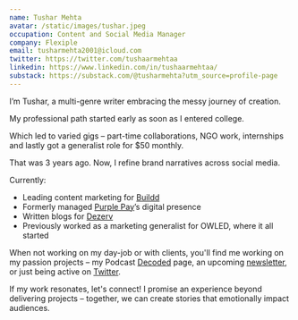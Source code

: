 ```yaml
---
name: Tushar Mehta
avatar: /static/images/tushar.jpeg
occupation: Content and Social Media Manager
company: Flexiple
email: tusharmehta2001@icloud.com
twitter: https://twitter.com/tushaarmehtaa
linkedin: https://www.linkedin.com/in/tushaarmehtaa/
substack: https://substack.com/@tusharmehta?utm_source=profile-page
---
```


I’m Tushar, a multi-genre writer embracing the messy journey of creation.

My professional path started early as soon as I entered college.

Which led to varied gigs – part-time collaborations, NGO work, internships and lastly got a generalist role for $50 monthly.

That was 3 years ago. Now, I refine brand narratives across social media.

Currently:

- Leading content marketing for [Buildd](https://buildd.co/)
- Formerly managed [Purple Pay](https://x.com/purplepayapp?s=21&t=blFbEqgYvEn7OKOd5e_F0w)’s digital presence
- Written blogs for [Dezerv](https://www.dezerv.in/)
- Previously worked as a marketing generalist for OWLED, where it all started

When not working on my day-job or with clients, you'll find me working on my passion projects – my Podcast [Decoded](https://x.com/podcastdecoded_?s=21&t=blFbEqgYvEn7OKOd5e_F0w) page, an upcoming [newsletter](https://substack.com/@tusharmehta), or just being active on [Twitter](https://x.com/tushaarmehtaa/status/1738942170357531015?s=46&t=blFbEqgYvEn7OKOd5e_F0w).

If my work resonates, let's connect! I promise an experience beyond delivering projects – together, we can create stories that emotionally impact audiences.

